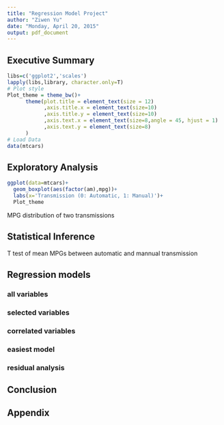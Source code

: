 ```yaml
---
title: "Regression Model Project"
author: "Ziwen Yu"
date: "Monday, April 20, 2015"
output: pdf_document
---
```


## Executive Summary

```r
libs=c('ggplot2','scales')
lapply(libs,library, character.only=T)
# Plot style
Plot_theme = theme_bw()+
      theme(plot.title = element_text(size = 12)
            ,axis.title.x = element_text(size=10)
            ,axis.title.y = element_text(size=10)
            ,axis.text.x = element_text(size=8,angle = 45, hjust = 1)
            ,axis.text.y = element_text(size=8)            
      )
# Load Data
data(mtcars)
```

## Exploratory Analysis
```r
ggplot(data=mtcars)+
  geom_boxplot(aes(factor(am),mpg))+
  labs(x='Transmission (0: Automatic, 1: Manual)')+
  Plot_theme
```

MPG distribution of two transmissions

## Statistical Inference
T test of mean MPGs between automatic and mannual transmission

## Regression models
### all variables

### selected variables

### correlated variables

### easiest model

### residual analysis

## Conclusion

## Appendix
